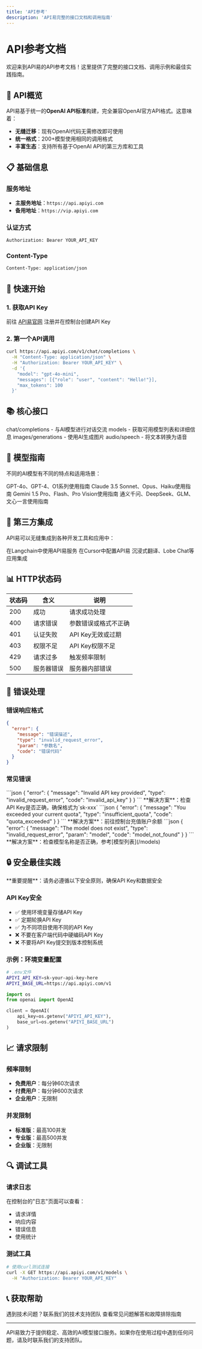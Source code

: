 ```yaml
---
title: 'API参考'
description: 'API易完整的接口文档和调用指南'
---
```


# API参考文档

欢迎来到API易的API参考文档！这里提供了完整的接口文档、调用示例和最佳实践指南。

## 🚀 API概览

API易基于统一的**OpenAI API标准**构建，完全兼容OpenAI官方API格式。这意味着：

- **无缝迁移**：现有OpenAI代码无需修改即可使用
- **统一格式**：200+模型使用相同的调用格式
- **丰富生态**：支持所有基于OpenAI API的第三方库和工具

## 📋 基础信息

### 服务地址
- **主服务地址**：`https://api.apiyi.com`
- **备用地址**：`https://vip.apiyi.com`

### 认证方式
```bash
Authorization: Bearer YOUR_API_KEY
```

### Content-Type
```bash
Content-Type: application/json
```

## 🔑 快速开始

### 1. 获取API Key
前往 [API易官网](https://api.apiyi.com) 注册并在控制台创建API Key

### 2. 第一个API调用
```bash
curl https://api.apiyi.com/v1/chat/completions \
  -H "Content-Type: application/json" \
  -H "Authorization: Bearer YOUR_API_KEY" \
  -d '{
    "model": "gpt-4o-mini",
    "messages": [{"role": "user", "content": "Hello!"}],
    "max_tokens": 100
  }'
```

## 📚 核心接口

<CardGroup cols={2}>
  <Card
    title="聊天对话"
    icon="comments"
    href="/api-reference/chat-completions"
  >
    chat/completions - 与AI模型进行对话交流
  </Card>
  <Card
    title="模型列表"
    icon="list"
    href="/api-reference/models"
  >
    models - 获取可用模型列表和详细信息
  </Card>
  <Card
    title="图片生成"
    icon="image"
    href="/api-reference/images"
  >
    images/generations - 使用AI生成图片
  </Card>
  <Card
    title="语音合成"
    icon="volume-up"
    href="/api-reference/audio"
  >
    audio/speech - 将文本转换为语音
  </Card>
</CardGroup>

## 🤖 模型指南

不同的AI模型有不同的特点和适用场景：

<CardGroup cols={2}>
  <Card
    title="OpenAI模型"
    icon="openai"
    href="/api-reference/openai"
  >
    GPT-4o、GPT-4、O1系列使用指南
  </Card>
  <Card
    title="Claude模型"
    icon="anthropic"
    href="/api-reference/claude"
  >
    Claude 3.5 Sonnet、Opus、Haiku使用指南
  </Card>
  <Card
    title="Gemini模型"
    icon="google"
    href="/api-reference/gemini"
  >
    Gemini 1.5 Pro、Flash、Pro Vision使用指南
  </Card>
  <Card
    title="国产大模型"
    icon="language"
    href="/api-reference/chinese-models"
  >
    通义千问、DeepSeek、GLM、文心一言使用指南
  </Card>
</CardGroup>

## 🔧 第三方集成

API易可以无缝集成到各种开发工具和应用中：

<CardGroup cols={3}>
  <Card
    title="Langchain"
    icon="link"
    href="/api-reference/langchain"
  >
    在Langchain中使用API易服务
  </Card>
  <Card
    title="Cursor"
    icon="code"
    href="/api-reference/cursor"
  >
    在Cursor中配置API易
  </Card>
  <Card
    title="其他应用"
    icon="puzzle-piece"
    href="/api-reference/applications"
  >
    沉浸式翻译、Lobe Chat等应用集成
  </Card>
</CardGroup>

## 📊 HTTP状态码

| 状态码 | 含义 | 说明 |
|--------|------|------|
| 200 | 成功 | 请求成功处理 |
| 400 | 请求错误 | 参数错误或格式不正确 |
| 401 | 认证失败 | API Key无效或过期 |
| 403 | 权限不足 | API Key权限不足 |
| 429 | 请求过多 | 触发频率限制 |
| 500 | 服务器错误 | 服务器内部错误 |

## 🚨 错误处理

### 错误响应格式
```json
{
  "error": {
    "message": "错误描述",
    "type": "invalid_request_error",
    "param": "参数名",
    "code": "错误代码"
  }
}
```

### 常见错误
<AccordionGroup>
  <Accordion icon="exclamation-triangle" title="认证错误">
    ```json
    {
      "error": {
        "message": "Invalid API key provided",
        "type": "invalid_request_error",
        "code": "invalid_api_key"
      }
    }
    ```
    **解决方案**：检查API Key是否正确，确保格式为`sk-xxx`
  </Accordion>
  <Accordion icon="exclamation-triangle" title="余额不足">
    ```json
    {
      "error": {
        "message": "You exceeded your current quota",
        "type": "insufficient_quota",
        "code": "quota_exceeded"
      }
    }
    ```
    **解决方案**：前往控制台充值账户余额
  </Accordion>
  <Accordion icon="exclamation-triangle" title="模型不存在">
    ```json
    {
      "error": {
        "message": "The model does not exist",
        "type": "invalid_request_error",
        "param": "model",
        "code": "model_not_found"
      }
    }
    ```
    **解决方案**：检查模型名称是否正确，参考[模型列表](/models)
  </Accordion>
</AccordionGroup>

## 🔒 安全最佳实践

<Warning>
  **重要提醒**：请务必遵循以下安全原则，确保API Key和数据安全
</Warning>

### API Key安全
- ✅ 使用环境变量存储API Key
- ✅ 定期轮换API Key
- ✅ 为不同项目使用不同的API Key
- ❌ 不要在客户端代码中硬编码API Key
- ❌ 不要将API Key提交到版本控制系统

### 示例：环境变量配置
```bash
# .env文件
APIYI_API_KEY=sk-your-api-key-here
APIYI_BASE_URL=https://api.apiyi.com/v1
```

```python
import os
from openai import OpenAI

client = OpenAI(
    api_key=os.getenv("APIYI_API_KEY"),
    base_url=os.getenv("APIYI_BASE_URL")
)
```

## 📈 请求限制

### 频率限制
- **免费用户**：每分钟60次请求
- **付费用户**：每分钟600次请求
- **企业用户**：无限制

### 并发限制
- **标准版**：最高100并发
- **专业版**：最高500并发
- **企业版**：无限制

## 🔍 调试工具

### 请求日志
在控制台的"日志"页面可以查看：
- 请求详情
- 响应内容
- 错误信息
- 使用统计

### 测试工具
```bash
# 使用curl测试连接
curl -X GET https://api.apiyi.com/v1/models \
  -H "Authorization: Bearer YOUR_API_KEY"
```

## 📞 获取帮助

<CardGroup cols={2}>
  <Card
    title="技术支持"
    icon="envelope"
    href="mailto:support@apiyi.com"
  >
    遇到技术问题？联系我们的技术支持团队
  </Card>
  <Card
    title="常见问题"
    icon="question"
    href="https://api.apiyi.com/#faq"
  >
    查看常见问题解答和故障排除指南
  </Card>
</CardGroup>

---

<Note>
  API易致力于提供稳定、高效的AI模型接口服务。如果你在使用过程中遇到任何问题，请及时联系我们的支持团队。
</Note>
